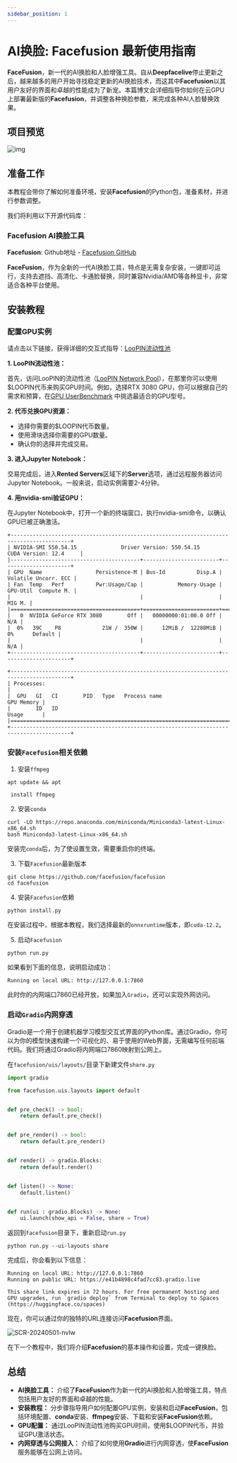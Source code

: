 ```yaml
---
sidebar_position: 1
---
```


# AI换脸: Facefusion 最新使用指南

**FaceFusion**，新一代的AI换脸和人脸增强工具。自从**Deepfacelive**停止更新之后，越来越多的用户开始寻找稳定更新的AI换脸技术，而这其中**Facefusion**以其用户友好的界面和卓越的性能成为了新宠。本篇博文会详细指导你如何在云GPU上部署最新版的**Facefusion**，并调整各种换脸参数，来完成各种AI人脸替换效果。

## 项目预览

![img](facefusion.assets/preview.png)

## 准备工作

本教程会带你了解如何准备环境，安装**Facefusion**的Python包，准备素材，并进行参数调整。

我们将利用以下开源代码库：

### Facefusion AI换脸工具

**Facefusion**: Github地址 - [Facefusion GitHub](https://github.com/facefusion/facefusion)

**FaceFusion**，作为全新的一代AI换脸工具，特点是无需复杂安装，一键即可运行，支持去遮挡、高清化、卡通脸替换，同时兼容Nvidia/AMD等各种显卡，非常适合各种平台使用。

## 安装教程

### 配置GPU实例

请点击以下链接，获得详细的交互式指导：[LooPIN流动性池](/docs/quick-start/swap)

**1. LooPIN流动性池：**

首先，访问LooPIN的流动性池（[LooPIN Network Pool](https://loopin.network/pool)），在那里你可以使用$LOOPIN代币来购买GPU时间。例如，选择RTX 3080 GPU，你可以根据自己的需求和预算，在[GPU UserBenchmark](https://gpu.userbenchmark.com/) 中挑选最适合的GPU型号。

**2. 代币兑换GPU资源：**

- 选择你需要的$LOOPIN代币数量。
- 使用滑块选择你需要的GPU数量。
- 确认你的选择并完成交易。

**3. 进入Jupyter Notebook：**

交易完成后，进入**Rented Servers**区域下的**Server**选项，通过远程服务器访问Jupyter Notebook。一般来说，启动实例需要2-4分钟。

**4. 用nvidia-smi验证GPU：**

在Jupyter Notebook中，打开一个新的终端窗口，执行nvidia-smi命令，以确认GPU已被正确激活。

```shell
+-----------------------------------------------------------------------------------------+
| NVIDIA-SMI 550.54.15              Driver Version: 550.54.15      CUDA Version: 12.4     |
|-----------------------------------------+------------------------+----------------------+
| GPU  Name                 Persistence-M | Bus-Id          Disp.A | Volatile Uncorr. ECC |
| Fan  Temp   Perf          Pwr:Usage/Cap |           Memory-Usage | GPU-Util  Compute M. |
|                                         |                        |               MIG M. |
|=========================================+========================+======================|
|   0  NVIDIA GeForce RTX 3080        Off |   00000000:01:00.0 Off |                  N/A |
|  0%   39C    P8             21W /  350W |      12MiB /  12288MiB |      0%      Default |
|                                         |                        |                  N/A |
+-----------------------------------------+------------------------+----------------------+

+-----------------------------------------------------------------------------------------+
| Processes:                                                                              |
|  GPU   GI   CI        PID   Type   Process name                              GPU Memory |
|        ID   ID                                                               Usage      |
|=========================================================================================|
+-----------------------------------------------------------------------------------------+
```

### 安装`Facefusion`相关依赖

1. 安装`ffmpeg`

```shell
apt update && apt

 install ffmpeg
```

2. 安装`conda`

```shell
curl -LO https://repo.anaconda.com/miniconda/Miniconda3-latest-Linux-x86_64.sh
bash Miniconda3-latest-Linux-x86_64.sh
```

安装完`conda`后，为了使设置生效，需要重启你的终端。

3. 下载`Facefusion`最新版本

```shell
git clone https://github.com/facefusion/facefusion
cd facefusion
```

4. 安装`Facefusion`依赖

```shell
python install.py
```

在安装过程中，根据本教程，我们选择最新的`onnxruntime`版本，即`cuda-12.2`。

5. 启动`Facefusion`

```shell
python run.py
```

如果看到下面的信息，说明启动成功：

```shell
Running on local URL: http://127.0.0.1:7860
```

此时你的内网端口7860已经开放，如果加入`Gradio`，还可以实现外网访问。

### 启动`Gradio`内网穿透

Gradio是一个用于创建机器学习模型交互式界面的Python库。通过Gradio，你可以为你的模型快速构建一个可视化的、易于使用的Web界面，无需编写任何前端代码。我们将通过Gradio将内网端口7860映射到公网上。

在`facefusion/uis/layouts/`目录下新建文件`share.py`

```python
import gradio

from facefusion.uis.layouts import default


def pre_check() -> bool:
    return default.pre_check()


def pre_render() -> bool:
    return default.pre_render()


def render() -> gradio.Blocks:
    return default.render()


def listen() -> None:
    default.listen()


def run(ui : gradio.Blocks) -> None:
    ui.launch(show_api = False, share = True)
```

返回到`facefusion`目录下，重新启动`run.py`

```shell
python run.py --ui-layouts share
```

完成后，你会看到以下信息：

```shell
Running on local URL: http://127.0.0.1:7860
Running on public URL: https://e41b4898c4fad7cc83.gradio.live

This share link expires in 72 hours. For free permanent hosting and GPU upgrades, run `gradio deploy` from Terminal to deploy to Spaces (https://huggingface.co/spaces)
```

现在，你可以通过你的独特的URL连接访问**Facefusion**界面。

![SCR-20240501-nvlw](facefusion.assets/SCR-20240501-nvlw.png)

在下一个教程中，我们将介绍**Facefusion**的基本操作和设置，完成一键换脸。

## 总结

- **AI换脸工具：** 介绍了**FaceFusion**作为新一代的AI换脸和人脸增强工具，特点包括用户友好的界面和卓越的性能。
- **安装教程：** 分步骤指导用户如何配置GPU实例，安装和启动**FaceFusion**，包括环境配置、**conda**安装、**ffmpeg**安装、下载和安装**FaceFusion**依赖。
- **GPU配置：** 通过LooPIN流动性池购买GPU时间，使用$LOOPIN代币，并验证GPU激活状态。
- **内网穿透与公网接入：** 介绍了如何使用**Gradio**进行内网穿透，使**FaceFusion**服务能够在公网上访问。